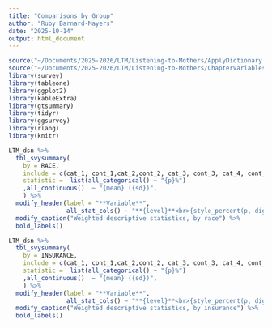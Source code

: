 ```yaml
---
title: "Comparisons by Group"
author: "Ruby Barnard-Mayers"
date: "2025-10-14"
output: html_document
---
```


```r
source("~/Documents/2025-2026/LTM/Listening-to-Mothers/ApplyDictionary.R")
source("~/Documents/2025-2026/LTM/Listening-to-Mothers/ChapterVariables.R")
library(survey)
library(tableone)
library(ggplot2)
library(kableExtra)
library(gtsummary)
library(tidyr)
library(ggsurvey)
library(rlang)
library(knitr)
```

```r
LTM_dsn %>% 
  tbl_svysummary(
    by = RACE,
    include = c(cat_1, cont_1,cat_2,cont_2, cat_3, cont_3, cat_4, cont_4),
    statistic =  list(all_categorical() ~ "{p}%") 
    ,all_continuous()  ~ "{mean} ({sd})",
    ) %>%
  modify_header(label = "**Variable**",
                all_stat_cols() ~ "**{level}**<br>{style_percent(p, digits=0)}%") %>%
  modify_caption("Weighted descriptive statistics, by race") %>%
  bold_labels()
```

```r
LTM_dsn %>% 
  tbl_svysummary(
    by = INSURANCE,
    include = c(cat_1, cont_1,cat_2,cont_2, cat_3, cont_3, cat_4, cont_4),
    statistic =  list(all_categorical() ~ "{p}%") 
    ,all_continuous()  ~ "{mean} ({sd})",
    ) %>%
  modify_header(label = "**Variable**",
                all_stat_cols() ~ "**{level}**<br>{style_percent(p, digits=0)}%") %>%
  modify_caption("Weighted descriptive statistics, by insurance") %>%
  bold_labels()
```

